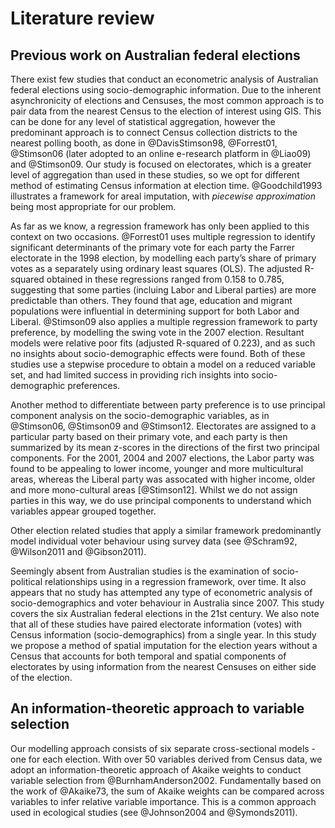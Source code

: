 # Literature review {#ch:litreview}

## Previous work on Australian federal elections

There exist few studies that conduct an econometric analysis of Australian federal elections using socio-demographic information. Due to the inherent asynchronicity of elections and Censuses, the most common approach is to pair data from the nearest Census to the election of interest using GIS. This can be done for any level of statistical aggregation, however the predominant approach is to connect Census collection districts to the nearest polling booth, as done in @DavisStimson98, @Forrest01, @Stimson06 (later adopted to an online e-research platform in @Liao09) and @Stimson09. Our study is focused on electorates, which is a greater level of aggregation than used in these studies, so we opt for different method of estimating Census information at election time. @Goodchild1993 illustrates a framework for areal imputation, with *piecewise approximation* being most appropriate for our problem.

As far as we know, a regression framework has only been applied to this context on two occasions. @Forrest01 uses multiple regression to identify significant determinants of the primary vote for each party the Farrer electorate in the 1998 election, by modelling each party's share of primary votes as a separately using ordinary least squares (OLS). The adjusted R-squared obtained in these regressions ranged from 0.158 to 0.785, suggesting that some parties (incluing Labor and Liberal parties) are more predictable than others. They found that age, education and migrant populations were influential in determining support for both Labor and Liberal. @Stimson09 also applies a multiple regression framework to party preference, by modelling the swing vote in the 2007 election. Resultant models were relative poor fits (adjusted R-squared of 0.223), and as such no insights about socio-demographic effects were found. Both of these studies use a stepwise procedure to obtain a model on a reduced variable set, and had limited success in providing rich insights into socio-demographic preferences.

Another method to differentiate between party preference is to use principal component analysis on the socio-demographic variables, as in @Stimson06, @Stimson09 and @Stimson12. Electorates are assigned to a particular party based on their primary vote, and each party is then summarized by its mean z-scores in the directions of the first two principal components. For the 2001, 2004 and 2007 elections, the Labor party was found to be appealing to lower income, younger and more multicultural areas, whereas the Liberal party was assocated with higher income, older and more mono-cultural areas [@Stimson12]. Whilst we do not assign parties in this way, we do use principal components to understand which variables appear grouped together.

Other election related studies that apply a similar framework predominantly model individual voter behaviour using survey data (see @Schram92, @Wilson2011 and @Gibson2011).

Seemingly absent from Australian studies is the examination of socio-political relationships using in a regression framework, over time. It also appears that no study has attempted any type of econometric analysis of socio-demographics and voter behaviour in Australia since 2007. This study covers the six Australian federal elections in the 21st century. We also note that all of these studies have paired electorate information (votes) with Census information (socio-demographics) from a single year. In this study we propose a method of spatial imputation for the election years without a Census that accounts for both temporal and spatial components of electorates by using information from the nearest Censuses on either side of the election.

## An information-theoretic approach to variable selection

Our modelling approach consists of six separate cross-sectional models - one for each election. With over 50 variables derived from Census data, we adopt an information-theoretic approach of Akaike weights to conduct variable selection from @BurnhamAnderson2002. Fundamentally based on the work of @Akaike73, the sum of Akaike weights can be compared across variables to infer relative variable importance. This is a common approach used in ecological studies (see @Johnson2004 and @Symonds2011).
